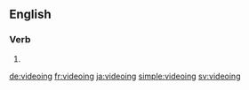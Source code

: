 ==English==

===Verb===
{{head|en|present participle}}

# {{present participle of|video|lang=en|nocat=1}}

[[de:videoing]]
[[fr:videoing]]
[[ja:videoing]]
[[simple:videoing]]
[[sv:videoing]]